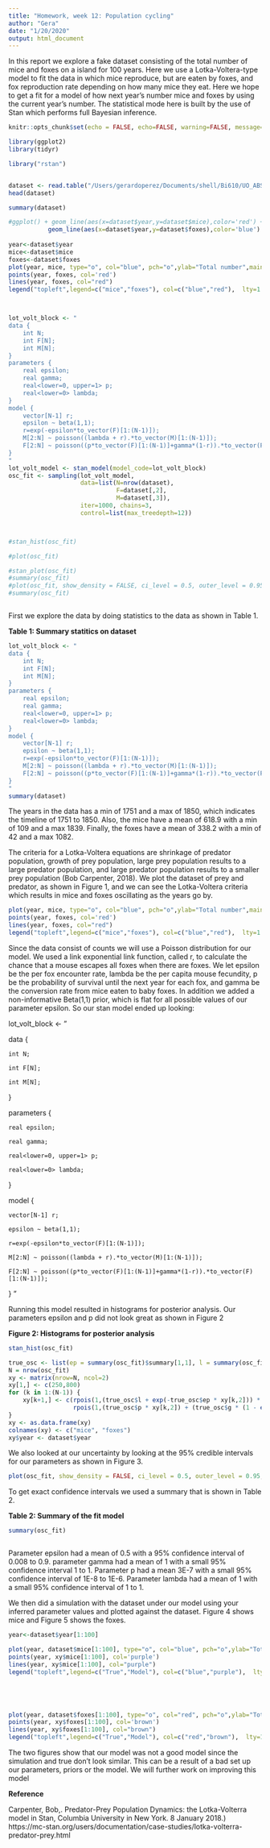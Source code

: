 ```yaml
---
title: "Homework, week 12: Population cycling"
author: "Gera"
date: "1/20/2020"
output: html_document
---
```


In this report we explore a fake dataset consisting of the total number of mice and foxes on a island for 100 years. Here we use a Lotka-Voltera-type model to fit the data in which mice reproduce, but are eaten by foxes, and fox reproduction rate depending on how many mice they eat.  Here we hope to get a fit for a model of how next year’s number mice and foxes by using the current year’s number. The statistical mode here is built by the use of Stan which performs full Bayesian inference. 



```r
knitr::opts_chunk$set(echo = FALSE, echo=FALSE, warning=FALSE, message=FALSE)

library(ggplot2)
library(tidyr)

library("rstan")


dataset <- read.table("/Users/gerardoperez/Documents/shell/Bi610/UO_ABS/CLASS_MATERIALS/Homeworks/mice_and_foxes.tsv", header=T)
head(dataset)

summary(dataset)

#ggplot() + geom_line(aes(x=dataset$year,y=dataset$mice),color='red') + 
           geom_line(aes(x=dataset$year,y=dataset$foxes),color='blue') 
          
year<-dataset$year
mice<-dataset$mice
foxes<-dataset$foxes
plot(year, mice, type="o", col="blue", pch="o",ylab="Total number",main="Figure 1: Mice vs Foxes")
points(year, foxes, col='red')
lines(year, foxes, col="red")
legend("topleft",legend=c("mice","foxes"), col=c("blue","red"),  lty=1:2, cex=0.8)



lot_volt_block <- "
data {
    int N;
    int F[N];
    int M[N];
}
parameters {
    real epsilon;
    real gamma;
    real<lower=0, upper=1> p;
    real<lower=0> lambda;
}
model {
    vector[N-1] r;
    epsilon ~ beta(1,1);
    r=exp(-epsilon*to_vector(F)[1:(N-1)]);
    M[2:N] ~ poisson((lambda + r).*to_vector(M)[1:(N-1)]);
    F[2:N] ~ poisson((p*to_vector(F)[1:(N-1)]+gamma*(1-r)).*to_vector(F)[1:(N-1)]);
}
"
lot_volt_model <- stan_model(model_code=lot_volt_block)
osc_fit <- sampling(lot_volt_model,
                    data=list(N=nrow(dataset),
                              F=dataset[,2],
                              M=dataset[,3]),
                    iter=1000, chains=3,
                    control=list(max_treedepth=12))



#stan_hist(osc_fit)

#plot(osc_fit)

#stan_plot(osc_fit)
#summary(osc_fit)
#plot(osc_fit, show_density = FALSE, ci_level = 0.5, outer_level = 0.95)
#summary(osc_fit)



```

First we explore the data by doing statistics to the data as shown in Table 1.    


**Table 1: Summary statitics on dataset**
```r

lot_volt_block <- "
data {
    int N;
    int F[N];
    int M[N];
}
parameters {
    real epsilon;
    real gamma;
    real<lower=0, upper=1> p;
    real<lower=0> lambda;
}
model {
    vector[N-1] r;
    epsilon ~ beta(1,1);
    r=exp(-epsilon*to_vector(F)[1:(N-1)]);
    M[2:N] ~ poisson((lambda + r).*to_vector(M)[1:(N-1)]);
    F[2:N] ~ poisson((p*to_vector(F)[1:(N-1)]+gamma*(1-r)).*to_vector(F)[1:(N-1)]);
}
"
summary(dataset)


```

The years in the  data has a min of 1751 and a max of 1850, which indicates the timeline of 1751 to 1850. Also, the mice have a mean of 618.9 with a min of 109 and a max 1839. Finally, the foxes have a mean of 338.2 with a min of 42 and a max 1082.  

The criteria for a Lotka-Voltera equations are shrinkage of predator population, growth of prey population, large prey population results to a large predator population, and large predator population results to a smaller prey population (Bob Carpenter, 2018). We plot the dataset of prey and predator, as shown in Figure 1, and we can see the Lotka-Voltera criteria which results in mice and foxes oscillating as the years go by.

```r
plot(year, mice, type="o", col="blue", pch="o",ylab="Total number",main="Figure 1: Mice vs Foxes")
points(year, foxes, col='red')
lines(year, foxes, col="red")
legend("topleft",legend=c("mice","foxes"), col=c("blue","red"),  lty=1:2, cex=0.8)

```

Since the data consist of counts we will use a Poisson distribution for our model. We used a link exponential link function, called r,  to calculate the chance that a mouse escapes all foxes when there are foxes. We let epsilon be the per fox encounter rate, lambda be the per capita mouse fecundity, p be the probability of survival until the next year for each fox, and gamma be the conversion rate from mice eaten to baby foxes. In addition we added a non-informative Beta(1,1)  prior, which is flat for all possible values of our parameter epsilon. So our stan model ended up looking:


lot_volt_block <- "

data {

    int N;
    
    int F[N];
    
    int M[N];
    
}

parameters {

    real epsilon;
    
    real gamma;
    
    real<lower=0, upper=1> p;
    
    real<lower=0> lambda;
    
}

model {

    vector[N-1] r;
    
    epsilon ~ beta(1,1);
    
    r=exp(-epsilon*to_vector(F)[1:(N-1)]);
    
    M[2:N] ~ poisson((lambda + r).*to_vector(M)[1:(N-1)]);
    
    F[2:N] ~ poisson((p*to_vector(F)[1:(N-1)]+gamma*(1-r)).*to_vector(F)[1:(N-1)]);
    
}
"


Running this model resulted in histograms for posterior analysis. Our parameters epsilon and p did not look great as shown in Figure 2

**Figure 2: Histograms for posterior analysis**
```r

stan_hist(osc_fit)

```

```r
true_osc <- list(ep = summary(osc_fit)$summary[1,1], l = summary(osc_fit)$summary[2,1], p = summary(osc_fit)$summary[3,1], g = summary(osc_fit)$summary[4,1])
N = nrow(osc_fit)
xy <- matrix(nrow=N, ncol=2)
xy[1,] <- c(250,800)
for (k in 1:(N-1)) {
    xy[k+1,] <- c(rpois(1,(true_osc$l + exp(-true_osc$ep * xy[k,2])) * xy[k,1]) ,
                  rpois(1,(true_osc$p * xy[k,2]) + (true_osc$g * (1 - exp(-true_osc$ep * xy[k,2])) * xy[k,1])))
}
xy <- as.data.frame(xy) 
colnames(xy) <- c("mice", "foxes")
xy$year <- dataset$year


```

We also looked at our uncertainty by looking at the 95% credible intervals for our parameters as shown in Figure 3.

```r
plot(osc_fit, show_density = FALSE, ci_level = 0.5, outer_level = 0.95, fill_color = "salmon")+ ggtitle("Figure 3: 95% credible intervals for parameters ")


```

To get exact confidence intervals we used a summary that is shown in Table 2.

**Table 2: Summary of  the fit model**
```r


summary(osc_fit)



```

Parameter epsilon had a mean of 
0.5 with a 95% confidence interval of 0.008 to 0.9. parameter gamma had a mean of 1 with a small 95% confidence interval 1 to 1. Parameter p had a mean 3E-7 with a small 95% confidence interval of 1E-8 to 1E-6. Parameter lambda had a mean of 1 with a small 95% confidence interval of 1 to 1. 




We then did a simulation with the dataset under our model using your inferred parameter values and plotted against the dataset. Figure 4 shows mice and Figure 5 shows the foxes. 

```r







year<-dataset$year[1:100]

plot(year, dataset$mice[1:100], type="o", col="blue", pch="o",ylab="Total number",main="Figure 4: Mice True vs Mice Model")
points(year, xy$mice[1:100], col='purple')
lines(year, xy$mice[1:100], col="purple")
legend("topleft",legend=c("True","Model"), col=c("blue","purple"),  lty=1:2, cex=0.8)






```

```r

plot(year, dataset$foxes[1:100], type="o", col="red", pch="o",ylab="Total number",main="Figure 5: Foxes True vs Foxes Model")
points(year, xy$foxes[1:100], col='brown')
lines(year, xy$foxes[1:100], col="brown")
legend("topleft",legend=c("True","Model"), col=c("red","brown"),  lty=1:2, cex=0.8)

```


The two figures show that our model was not a good model since the simulation and true don’t look similar. This can be a result of a bad set up our parameters, priors or the model. We will further work on improving this model





**Reference**

Carpenter, Bob,. Predator-Prey Population Dynamics: 
the Lotka-Volterra model in Stan, Columbia University in New York. 8 January 2018.)
https://mc-stan.org/users/documentation/case-studies/lotka-volterra-predator-prey.html
